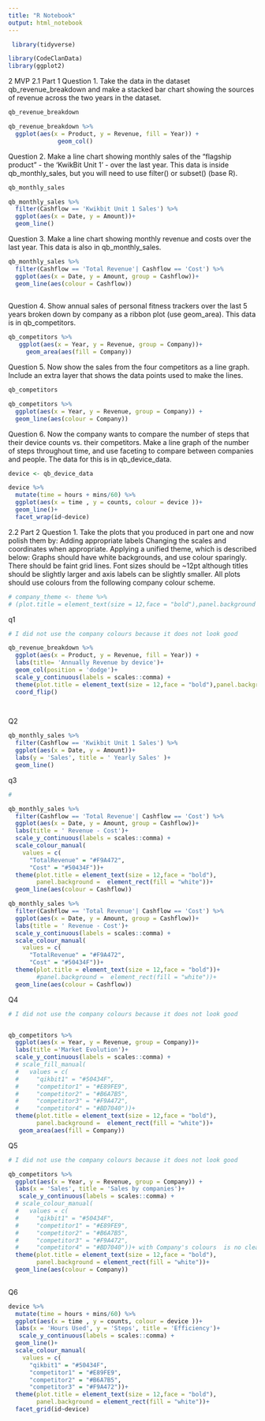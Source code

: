 ```yaml
---
title: "R Notebook"
output: html_notebook
---
```

```r
 library(tidyverse)
```
```r
library(CodeClanData)
library(ggplot2)
```




2 MVP
2.1 Part 1
Question 1.
Take the data in the dataset qb_revenue_breakdown and make a stacked bar chart showing the sources of revenue across the two years in the dataset.


```r
qb_revenue_breakdown
```
```r

qb_revenue_breakdown %>% 
  ggplot(aes(x = Product, y = Revenue, fill = Year)) +
              geom_col()

```
Question 2.
Make a line chart showing monthly sales of the “flagship product” - the ‘KwikBit Unit 1’ - over the last year. This data is inside qb_monthly_sales, but you will need to use filter() or subset() (base R).


```r
qb_monthly_sales
```

```r
qb_monthly_sales %>% 
  filter(Cashflow == 'Kwikbit Unit 1 Sales') %>% 
  ggplot(aes(x = Date, y = Amount))+
  geom_line()

```
Question 3.
Make a line chart showing monthly revenue and costs over the last year. This data is also in qb_monthly_sales.

```r
qb_monthly_sales %>% 
  filter(Cashflow == 'Total Revenue'| Cashflow == 'Cost') %>% 
  ggplot(aes(x = Date, y = Amount, group = Cashflow))+
  geom_line(aes(colour = Cashflow))
  

```
Question 4.
Show annual sales of personal fitness trackers over the last 5 years broken down by company as a ribbon plot (use geom_area). This data is in qb_competitors.

```r

qb_competitors %>% 
   ggplot(aes(x = Year, y = Revenue, group = Company))+
     geom_area(aes(fill = Company))
```
Question 5.
Now show the sales from the four competitors as a line graph. Include an extra layer that shows the data points used to make the lines.
```r
qb_competitors
```

```r
qb_competitors %>% 
  ggplot(aes(x = Year, y = Revenue, group = Company)) +
  geom_line(aes(colour = Company))
```
Question 6.
Now the company wants to compare the number of steps that their device counts vs. their competitors. Make a line graph of the number of steps throughout time, and use faceting to compare between companies and people. The data for this is in qb_device_data.

```r
device <- qb_device_data
```
```r
device %>% 
  mutate(time = hours + mins/60) %>% 
  ggplot(aes(x = time , y = counts, colour = device ))+
  geom_line()+
  facet_wrap(id~device)

```
2.2 Part 2
Question 1.
Take the plots that you produced in part one and now polish them by:
Adding appropriate labels
Changing the scales and coordinates when appropriate.
Applying a unified theme, which is described below:
Graphs should have white backgrounds, and use colour sparingly.
There should be faint grid lines.
Font sizes should be ~12pt although titles should be slightly larger and axis labels can be slightly smaller.
All plots should use colours from the following company colour scheme.

```r
# company_theme <- theme %>% 
# (plot.title = element_text(size = 12,face = "bold"),panel.background = element_rect(fill = "white"),axis.text.x = element_text(angle = 45, hjust = 1))
```


q1
```r
# I did not use the company colours because it does not look good 

qb_revenue_breakdown %>% 
  ggplot(aes(x = Product, y = Revenue, fill = Year)) +
  labs(title= 'Annually Revenue by device')+
  geom_col(position = 'dodge')+
  scale_y_continuous(labels = scales::comma) +
  theme(plot.title = element_text(size = 12,face = "bold"),panel.background = element_rect(fill = "white"),axis.text.x = element_text(angle = 45, hjust = 1))+
  coord_flip()

  
```
Q2
```r

qb_monthly_sales %>% 
  filter(Cashflow == 'Kwikbit Unit 1 Sales') %>% 
  ggplot(aes(x = Date, y = Amount))+
  labs(y = 'Sales', title = ' Yearly Sales' )+
  geom_line()
```
q3
```r
#  

qb_monthly_sales %>% 
  filter(Cashflow == 'Total Revenue'| Cashflow == 'Cost') %>% 
  ggplot(aes(x = Date, y = Amount, group = Cashflow))+
  labs(title = ' Revenue - Cost')+
  scale_y_continuous(labels = scales::comma) +
  scale_colour_manual(
    values = c(
      "TotalRevenue" = "#F9A472",
      "Cost" = "#50434F"))+
  theme(plot.title = element_text(size = 12,face = "bold"),
        panel.background =  element_rect(fill = "white"))+
  geom_line(aes(colour = Cashflow))


```




```r
qb_monthly_sales %>% 
  filter(Cashflow == 'Total Revenue'| Cashflow == 'Cost') %>% 
  ggplot(aes(x = Date, y = Amount, group = Cashflow))+
  labs(title = ' Revenue - Cost')+
  scale_y_continuous(labels = scales::comma) +
  scale_colour_manual(
    values = c(
      "TotalRevenue" = "#F9A472",
      "Cost" = "#50434F"))+
  theme(plot.title = element_text(size = 12,face = "bold"))+
        #panel.background =  element_rect(fill = "white"))+
  geom_line(aes(colour = Cashflow))
```
Q4
```r
# I did not use the company colours because it does not look good 


qb_competitors %>% 
  ggplot(aes(x = Year, y = Revenue, group = Company))+
  labs(title ='Market Evolution')+
  scale_y_continuous(labels = scales::comma) +
  # scale_fill_manual(
  #   values = c(
  #     "qikbit1" = "#50434F",
  #     "competitor1" = "#E89FE9",
  #     "competitor2" = "#B6A7B5",
  #     "competitor3" = "#F9A472",
  #     "competitor4" = "#BD7040"))+
  theme(plot.title = element_text(size = 12,face = "bold"),
        panel.background =  element_rect(fill = "white"))+
   geom_area(aes(fill = Company))

```
Q5
```r
# I did not use the company colours because it does not look good 

qb_competitors %>% 
  ggplot(aes(x = Year, y = Revenue, group = Company)) +
  labs(x = 'Sales', title = 'Sales by companies')+
   scale_y_continuous(labels = scales::comma) +
  # scale_colour_manual(
  #   values = c(
  #     "qikbit1" = "#50434F",
  #     "competitor1" = "#E89FE9",
  #     "competitor2" = "#B6A7B5",
  #     "competitor3" = "#F9A472",
  #     "competitor4" = "#BD7040"))+ with Company's colours  is no clear
  theme(plot.title = element_text(size = 12,face = "bold"),
        panel.background = element_rect(fill = "white"))+
  geom_line(aes(colour = Company))
  

```

Q6
```r
device %>% 
  mutate(time = hours + mins/60) %>% 
  ggplot(aes(x = time , y = counts, colour = device ))+
  labs(x = 'Hours Used', y = 'Steps', title = 'Efficiency')+
   scale_y_continuous(labels = scales::comma) +
  geom_line()+
  scale_colour_manual(
    values = c(
      "qikbit1" = "#50434F",
      "competitor1" = "#E89FE9",
      "competitor2" = "#B6A7B5",
      "competitor3" = "#F9A472"))+
  theme(plot.title = element_text(size = 12,face = "bold"),
        panel.background = element_rect(fill = "white"))+
  facet_grid(id~device) 
  
  
  
  

```


















